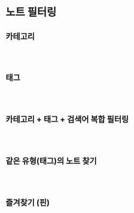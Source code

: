 
# 노트 필터링

## 카테고리

<br/>
<DocsImage src={dimg.notes.filter.category}/>
<br/>

## 태그

<br/>
<DocsImage src={dimg.notes.filter.tag}/>
<br/>

## 카테고리 + 태그 + 검색어 복합 필터링

<br/>
<DocsImage src={dimg.notes.filter.compositeFilter}/>
<br/>


## 같은 유형(태그)의 노트 찾기

<br/>
<DocsImage src={dimg.notes.filter.displayTagClick}/>
<br/>


## 즐겨찾기 (핀)

<br/>
<DocsImage src={dimg.notes.filter.pin}/>
<br/>